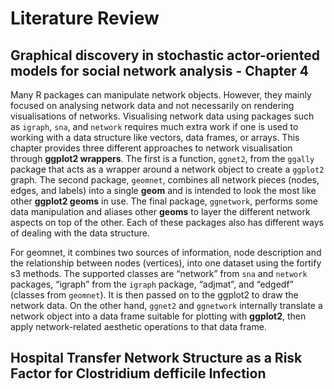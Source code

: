 # Literature Review

## Graphical discovery in stochastic actor-oriented models for social network analysis - Chapter 4

Many R packages can manipulate network objects. However, they mainly focused on analysing network data and not necessarily on rendering visualisations of networks. Visualising network data using packages such as `igraph`, `sna`, and `network` requires much extra work if one is used to working with a data structure like vectors, data frames, or arrays. This chapter provides three different approaches to network visualisation through **ggplot2 wrappers**. The first is a function, `ggnet2`, from the `ggally` package that acts as a wrapper around a network object to create a `ggplot2` graph. The second package, `geomnet`, combines all network pieces (nodes, edges, and labels) into a single **geom** and is intended to look the most like other **ggplot2 geoms** in use. The final package, `ggnetwork`, performs some data manipulation and aliases other **geoms** to layer the different network aspects on top of the other. Each of these packages also has different ways of dealing with the data structure.

For geomnet, it combines two sources of information, node description and the relationship between nodes (vertices), into one dataset using the fortify s3 methods. The supported classes are "network" from `sna` and `network` packages, "igraph" from the `igraph` package, "adjmat", and "edgedf" (classes from `geomnet`). It is then passed on to the ggplot2 to draw the network data. On the other hand, `ggnet2` and `ggnetwork` internally translate a network object into a data frame suitable for plotting with **ggplot2**, then apply network-related aesthetic operations to that data frame.

## Hospital Transfer Network Structure as a Risk Factor for Clostridium defficile Infection
